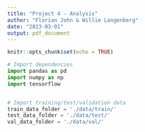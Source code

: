 ```yaml
---
title: "Project 4 - Analysis"
author: "Florian John & Willie Langenberg"
date: "2023-03-01"
output: pdf_document
---
```


```r
knitr::opts_chunk$set(echo = TRUE)
```

```python
# Import dependencies
import pandas as pd
import numpy as np
import tensorflow


# Import training/test/validation data
train_data_folder = './data/train/'
test_data_folder = './data/test/'
val_data_folder = './data/val/'
```
